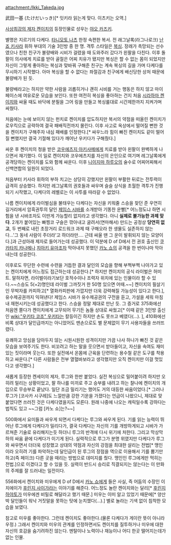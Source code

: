 attachment:/Ikki_Takeda.jpg

武田一基 (たけだいっき)[* 잇키라 읽는게 맞다. 이츠키는 오역.]

[[사상최강의 제자 켄이치]]의 등장인물로 성우는 [[야오 카즈키]]. 

별명은 지르기의 다케다. [[타니모토 나츠]] 한정 속편한 복서. 전 래그날록(라그나로크) [[난죠 키사라]] 휘하 부대의 기술 3인방 중 한 명. 격투 스타일은 [[복싱]]. 장래가 촉망되는 선수였으나 친한 친구가 불량배와 시비가 걸렸을 때 도와주러 갔다가 왼팔을 다친다. 이후 돌팔이 의사에게 치료를 받아 골절은 어찌 치유가 됐지만 복싱은 할 수 없는 몸이 되었지만 자신이 그렇게 좋아하는 복싱과 맞바꿔 구해준 친구는 계속 복싱의 길을 가며 다케다를 무시하기 시작했다. 아마 복싱을 할 수 없다는 좌절감과 친구에게 배신당한 상처 때문에 불량배가 된 듯.

불량배라고는 하지만 약한 사람을 괴롭히거나 괜히 시비를 거는 행동은 하지 않고 마이 페이스에 여유로운 모습을 보인다. 또한 여전히 복싱을 좋아하는 건지 처음 [[시라하마 켄이치]]와 싸울 때도 바닥에 분필을 그어 링을 만들고 복싱룰대로 시간제한까지 지켜가며 싸웠다.

처음에는 눈에 보이지 않는 펀치로 켄이치를 압도하지만 복서의 약점을 떠올린 켄이치가 로우킥으로 공략하여 결국 패배직전까지 몰린다. 이후 사고로 옥상에서 떨어질 뻔한 것을 켄이치가 구해주자 내심 패배를 인정한다.[* 싸우느라 힘이 빠진 켄이치도 같이 떨어질 뻔했지만 결국 기절해 있다가 깨어난 우키다가 구해줬다.]

싸운 후 켄이치의 청을 받은 [[코우에츠지 아키사메]]에게 치료를 받아 왼팔이 완벽하게 나으면서 재기했다. 이 일로 켄이치와 코우에츠지를 자신의 은인으로 여기며 레그날록에게 공격당하는 켄이치를 도와 함께 싸운다. 이후 [[니이지마 하루오]]의 술수로 어찌어찌해서 신백연합의 일원이 되었다.

처음부터 키사라 휘하의 부하 치고는 상당히 강했지만 왼팔이 부활한 뒤로는 전투력이 급격히 상승했다. 하지만 레그날록의 권호들과 싸우며 슬슬 상식을 초월한 격투가 진행되기 시작했고, 다케다의 레벨로는 이 사투를 따라갈 수 없었다.

나름 켄이치에게 라이벌심을 불태우는 다케다는 자신을 키워줄 스승을 찾던 준 우연히 길거리에서 암흑권투의 달인 [[제임스 시바]]를 소개받아 기똥찬 운빨[* 어느정도냐 하면 시험을 낸 시바조차도 이딴게 가능할리 없지라고 생각했다. 아니 '''실제로 불가능한 과제 맞다'''. 2개가 붙어있는 빠찡코 구슬은 깎아내고 굴려서(연마해서) 만드는 공정상 '''당연히 없고''', 두 번째로 내린 초장거리 로드워크 과제 때 구해오라 한 생물도 실존하지 않는다…'그 동네 사람이 주더라'고 하더라만…. 근데 싸울 땐 그 운이 발휘되지 않는 모양이다.]과 근성아래 제자로 들어가는데 성공했다. 이 덕분에 D of D에서 전 권호 출신인 [[쿠카타치 카나메]]나 [[치아키 유마]]조차 막아내지 못했던 [[카노 쇼]]의 공격을 한 번이나마 막아내는데 성공한다.

이후로도 무단한 수련에 수련을 거듭한 결과 달인의 모습을 향해 부쩍부쩍 나아가고 있는 켄이치에게 어느정도 접근하는데 성공한다.[* 하지만 켄이치의 공식 라이벌은 허미트. 말하자면, 라이벌이라기보단 호적수이나 조력자 위치에 있는 인물이라 할 수 있다.~~스승도 5(+2)명인데 라이벌 그까짓거 한 50명 있으면 어때.~~] 켄이치의 필살기인 무박자를 카피하고[* 열화카피판에 가깝지만 더욱 강력해질 가능성이 있다고 한다.], 유수제공권까지 익혀낸다! 제임스 시바가 유수제공권의 구전을 듣고, 가설을 세워 마침내 재현시키는데 성공했다고 한다. 스승을 정말 제대로 만난 듯. 그 증거로 375화에선 처음엔 쫄다가 켄이치에게 고무되어 무기든 놈들 상대로 싸웠고[* 이때 같은 3인방 출신인 [[wiki:"우키타 코조" 우키타]]는 칼등이긴 하지만 손도 못쓰고 베였다(...). ], 410화에선 비록 상대가 달인급까지는 아니었어도 맨손으로도 별 문제없이 무기 사용자들을 쓰러뜨렸다.

유쾌하고 앙심을 담아두지 않는 시원시원한 성격이지만 가끔 나사 하나가 빠진 것 같은 모습을 보여주기도 한다. 비꼬려고 하는 말을 웃으면서 받아들이고, 자신을 속여도 재미있는 짓이라며 웃는다. 또한 실전에서 온몸에 근육을 단련하는 용수철 같은 도구를 착용하고 싸운다.[* 다른 사람들은 전부 열혈바보라고 생각했지만 오직 켄이치만 이걸 멋있다고 생각했다.]

새롭게 등장한 켄세이의 제자, 루그와 한판 붙었다. 실전 복싱으로 밀어붙이려 하지만 오히려 밀리는 상황이었고, 팔 하나를 미끼로 주고 승부를 내려고 하는 찰나에 켄이치의 개입으로 무승부로 끝났다. 일단 조금 밀리기는 했어도 거의 대등한 싸움이었다.[* 그러나 루그가 [코사카 시구레]도 느낄만큼 강한 기운을 가졌다는 언급이 나왔으니, 제대로 맞붙었다면 쓰러진 것은 다케다였을지도 모른다. 원래 나중에 나오는 캐릭일수록 강하다는 법칙도 있고 ~~그럼 [카노 쇼]는?~~]

500화에서 요미들과 싸우게 되면서 다케다는 루그와 싸우게 된다. 기를 읽는 능력이 뛰어난 루그에게 다케다가 밀리다가, 결국 다케다는 자신의 기를 개방하게되고 시바가 가르쳐준 기술로 유리해지는듯 하더니 루그의 반격에 다시 위기에 처한다. 그리고 막상막하의 싸움 끝에 다케다가 이기게 된다. 실력적으로 루그가 분명 위였지만 다케다가 루그와 싸우면서 더더욱 성장했고 상대의 약점과 자신의 강점을 최대한 살리는 전법[* 맹인이라 오히려 기를 파악하는데 달인급이 된 루그의 장점을 역으로 이용해서 기를 뿜기만 하고(즉 페이크) 다른 곳을 때리는 방법으로 데미지를 줬다. 맹인인 루그에게만 먹히는 전법.]으로 이겼다고 할 수 있을 듯. 실력이 반드시 승리로 직결되지는 않는다는 이 만화의 주제를 잘 드러내는 일전이다.

556화에서 켄이치와 미우에게 D of D에서 [[카노 쇼]]에게 들은 사실, 즉 어둠의 수장인 이치에이가 [[후린지 사이가]]라는 이야기를 해준다. 어느정도 놀란 켄이치와는 달리[* [[후린지 하야토]]가 미우에겐 비밀로 해달라고 했기 때문.] 미우는 이미 알고 있었기 때문에[* 양산박 달인들이 워낙 거짓말을 못하는 탓에 눈치챘다(...).] 별로 놀라는 기색 없이 침착한 모습을 보였다. 

참고로 미우를 좋아한다. 그런데 켄이치도 좋아한다.(물론 다케다가 게이란 뜻이 아니라 우정.) 그래서 켄이치와 미우의 관계를 인정하면서도 켄이치를 질투하거나 미우에 대한 자신의 호감을 숨기려하진 않는다. 멘탈이나 노력이나 재능이나 어디 한곳 떨어지는데가 없는 인물.
